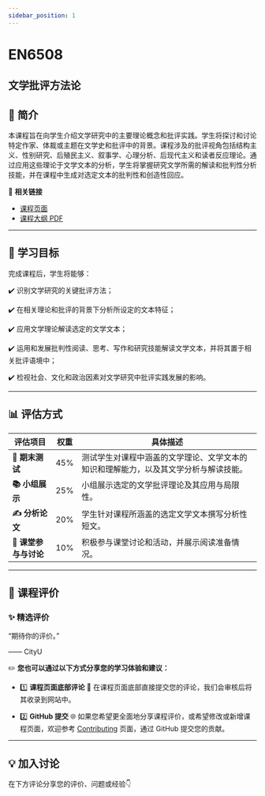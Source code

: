 ```yaml
---
sidebar_position: 1
---
```


# EN6508
## 文学批评方法论

## **📘 简介**
本课程旨在向学生介绍文学研究中的主要理论概念和批评实践。学生将探讨和讨论特定作家、体裁或主题在文学史和批评中的背景。课程涉及的批评视角包括结构主义、性别研究、后殖民主义、叙事学、心理分析、后现代主义和读者反应理论。通过应用这些理论于文学文本的分析，学生将掌握研究文学所需的解读和批判性分析技能，并在课程中生成对选定文本的批判性和创造性回应。

🔗 **相关链接**
- [课程页面](https://www.cityu.edu.hk/catalogue/pg/202425/course/EN6508.htm)
- [课程大纲 PDF](https://www.cityu.edu.hk/catalogue/pg/202425/course/EN6508.pdf)

---

## **🎯 学习目标**

完成课程后，学生将能够：

✔️ 识别文学研究的关键批评方法；

✔️ 在相关理论和批评的背景下分析所设定的文本特征；

✔️ 应用文学理论解读选定的文学文本；

✔️ 运用和发展批判性阅读、思考、写作和研究技能解读文学文本，并将其置于相关批评语境中；

✔️ 检视社会、文化和政治因素对文学研究中批评实践发展的影响。

---

## **📊 评估方式**

| **评估项目**                  | **权重** | **具体描述**                                                                                     |
|------------------------------|---------|-----------------------------------------------------------------------------------------------|
| **📝 期末测试**               | 45%     | 测试学生对课程中涵盖的文学理论、文学文本的知识和理解能力，以及其文学分析与解读技能。                                             |
| **📚 小组展示**               | 25%     | 小组展示选定的文学批评理论及其应用与局限性。                                                          |
| **✍️ 分析论文**               | 20%     | 学生针对课程所涵盖的选定文学文本撰写分析性短文。                                                        |
| **💬 课堂参与与讨论**          | 10%     | 积极参与课堂讨论和活动，并展示阅读准备情况。                                                            |

---

## **💬 课程评价**

### ✨ **精选评价**
<div className={commentStyles.commentBox}>
    <p className={commentStyles.commentText}>
        “期待你的评价。”
    </p>
    <p className={commentStyles.commentAuthor}>—— CityU</p>
</div>

✏️ **您也可以通过以下方式分享您的学习体验和建议：**

- 1️⃣ **课程页面底部评论**
💬 在课程页面底部直接提交您的评论，我们会审核后将其收录到网站中。

- 2️⃣ **GitHub 提交**
🌐 如果您希望更全面地分享课程评价，或希望修改或新增课程页面，欢迎参考 [Contributing](/contributing) 页面，通过 GitHub 提交您的贡献。

---

## **💡 加入讨论**

在下方评论分享您的评价、问题或经验👇
<Utterances />
